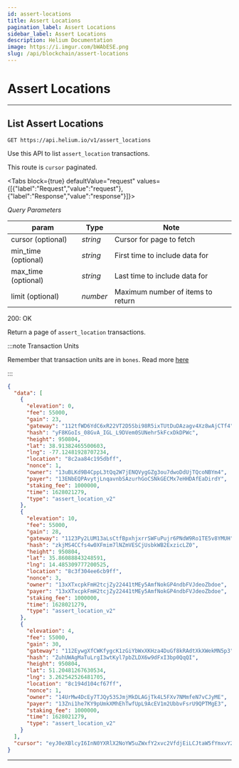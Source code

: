 ```yaml
---
id: assert-locations
title: Assert Locations
pagination_label: Assert Locations
sidebar_label: Assert Locations
description: Helium Documentation
image: https://i.imgur.com/bWAbESE.png
slug: /api/blockchain/assert-locations
---
```



# Assert Locations

---

## List Assert Locations

```
GET https://api.helium.io/v1/assert_locations
```

Use this API to list `assert_location` transactions.

This route is `cursor` paginated.

<Tabs
  block={true}
  defaultValue="request"
  values={[{"label":"Request","value":"request"},{"label":"Response","value":"response"}]}>
<TabItem value="request">

_Query Parameters_

| param               | Type     | Note                              |
| ------------------- | -------- | --------------------------------- |
| cursor (optional)   | _string_ | Cursor for page to fetch          |
| min_time (optional) | _string_ | First time to include data for    |
| max_time (optional) | _string_ | Last time to include data for     |
| limit (optional)    | _number_ | Maximum number of items to return |

</TabItem>
<TabItem value="response">

200: OK

Return a page of `assert_location` transactions.

:::note Transaction Units

Remember that transaction units are in `bones`. Read more
[here](/api/blockchain/introduction/#transaction-units)

:::

```json
{
  "data": [
    {
      "elevation": 0,
      "fee": 55000,
      "gain": 23,
      "gateway": "112tfWD6YdC6xR22VT2D5Sbi98R5ixTUtDuDAzagv4Xz8wAjCTf4",
      "hash": "yF8KGoIs_08GvA_IGL_L9DVem0SUNehr5kFcxDkDPWc",
      "height": 950804,
      "lat": 38.91382465500603,
      "lng": -77.12481928707234,
      "location": "8c2aa84c195dbff",
      "nonce": 1,
      "owner": "13uBLKd9B4CppL3tQq2W7jENQVygGZg3ou7dwoDdUjTQcoNBYm4",
      "payer": "13ENbEQPAvytjLnqavnbSAzurhGoCSNkGECMx7eHHDAfEaDirdY",
      "staking_fee": 1000000,
      "time": 1628021279,
      "type": "assert_location_v2"
    },
    {
      "elevation": 10,
      "fee": 55000,
      "gain": 28,
      "gateway": "1123Py2LUM13aLsCtfBpxhjxrrSWFuPujr6PNdW9Ro1TE5v8YMUH",
      "hash": "zkjMS4CCfs4w0XFmim7lNZmVESCjUsbkWB2ExzicLZ0",
      "height": 950804,
      "lat": 35.86088843248591,
      "lng": 14.485309777200525,
      "location": "8c3f304ee6cb9ff",
      "nonce": 3,
      "owner": "13xXTxcpkFmH2tcjZy22441tMEy5AmfNokGP4ndbFVJdeoZbdoe",
      "payer": "13xXTxcpkFmH2tcjZy22441tMEy5AmfNokGP4ndbFVJdeoZbdoe",
      "staking_fee": 1000000,
      "time": 1628021279,
      "type": "assert_location_v2"
    },
    {
      "elevation": 4,
      "fee": 55000,
      "gain": 30,
      "gateway": "112EywgXfCWKfygcK1zGiYbWxXKHza4DuGf8kRAdtXkXWekMN5p3",
      "hash": "ZuhUWAgMaTuLrgI3wtKyl7pbZLDX6w9dFxI3bp0QqQI",
      "height": 950804,
      "lat": 51.20481267630534,
      "lng": 3.262542526481705,
      "location": "8c194d104cf67ff",
      "nonce": 1,
      "owner": "14UrMw4DcEy7TJQy53SJmjMkDLAGjTk4L5FXv7NMmfeN7vCJyME",
      "payer": "13Zni1he7KY9pUmkXMhEhTwfUpL9AcEV1m2UbbvFsrU9QPTMgE3",
      "staking_fee": 1000000,
      "time": 1628021279,
      "type": "assert_location_v2"
    }
  ],
  "cursor": "eyJ0eXBlcyI6InN0YXRlX2NoYW5uZWxfY2xvc2VfdjEiLCJtaW5fYmxvY2siOjEsImJsb2NrIjo5NDM0MDAsImFuY2hvcl9ibG9jayI6OTQzNDAwfQ"
}
```

</TabItem>
</Tabs>

---

